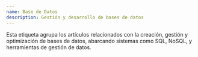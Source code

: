 ---
name: Base de Datos
description: Gestión y desarrollo de bases de datos
---

Esta etiqueta agrupa los artículos relacionados con la creación, gestión y optimización de bases de datos, abarcando sistemas como SQL, NoSQL, y herramientas de gestión de datos.
